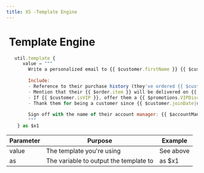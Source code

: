 ```yaml
---
title: XS -Template Engine
---
```


# <img src="../assets/docuBadge (11).png" alt="" data-size="line"> Template Engine <a href="#xs-templateengine" id="xs-templateengine"></a>

```javascript
   util.template {
      value = """
        Write a personalized email to {{ $customer.firstName }} {{ $customer.lastName }} about their recent {{ $order.type }} purchase.
        
        Include:
        - Reference to their purchase history (they've ordered {{ $customer.purchaseCount }} times)
        - Mention that their {{ $order.item }} will be delivered on {{ $order.deliveryDate|date('F j, Y') }}
        - If {{ $customer.isVIP }}, offer them a {{ $promotions.VIPDiscount }}% discount on their next purchase
        - Thank them for being a customer since {{ $customer.joinDate|date('Y') }}
        
        Sign off with the name of their account manager: {{ $accountManager.name }}
        """
    } as $x1
```

| Parameter | Purpose                                | Example   |
| --------- | -------------------------------------- | --------- |
| value     | The template you're using              | See above |
| as        | The variable to output the template to | as $x1    |
